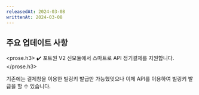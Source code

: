 ```yaml
---
releasedAt: 2024-03-08
writtenAt: 2024-03-08
---
```



## 주요 업데이트 사항

<prose.h3>
  <PaymentV2 />
  ✔️ 포트원 V2 신모듈에서 스마트로 API 정기결제를 지원합니다.
</prose.h3>

  기존에는 결제창을 이용한 빌링키 발급만 가능했엇으나 이제 API를 이용하여 빌링키 발급을 할 수 있습니다.
    
